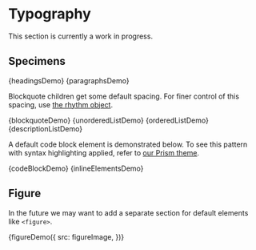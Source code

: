 
<Meta title="Design/Typography" />

# Typography

This section is currently a work in progress.

## Specimens

<Canvas>
  <Story name="Headings">{headingsDemo}</Story>
</Canvas>

<Canvas>
  <Story name="Paragraphs">{paragraphsDemo}</Story>
</Canvas>

Blockquote children get some default spacing. For finer control of this spacing, use [the rhythm object](/?path=/docs/objects-rhythm--default-story).

<Canvas>
  <Story name="Blockquote">{blockquoteDemo}</Story>
</Canvas>

<Canvas>
  <Story name="Unordered List">{unorderedListDemo}</Story>
  <Story name="Ordered List">{orderedListDemo}</Story>
</Canvas>

<Canvas>
  <Story name="Description List">{descriptionListDemo}</Story>
</Canvas>

A default code block element is demonstrated below. To see this pattern with syntax highlighting applied, refer to [our Prism theme](/?path=/docs/vendor-prism--css).

<Canvas>
  <Story name="Code Block">{codeBlockDemo}</Story>
</Canvas>

<Canvas>
  <Story name="Inline Elements">{inlineElementsDemo}</Story>
</Canvas>

## Figure

In the future we may want to add a separate section for default elements like `<figure>`.

<Canvas>
  <Story name="Figure">
    {figureDemo({
      src: figureImage,
    })}
  </Story>
</Canvas>
